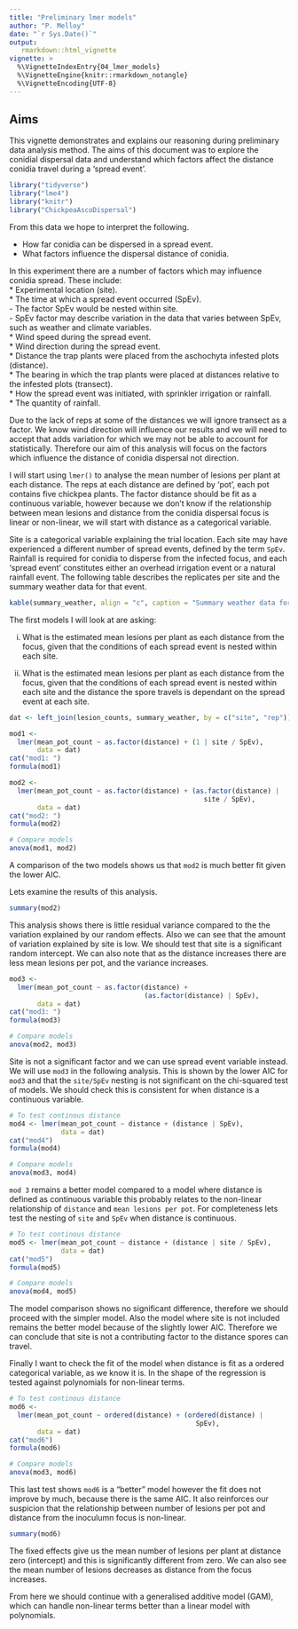 ```yaml
---
title: "Preliminary lmer models"
author: "P. Melloy"
date: "`r Sys.Date()`"
output:
   rmarkdown::html_vignette
vignette: >
  %\VignetteIndexEntry{04_lmer_models}
  %\VignetteEngine{knitr::rmarkdown_notangle}
  %\VignetteEncoding{UTF-8}
---
```


## Aims

This vignette demonstrates and explains our reasoning during preliminary data analysis method. The aims of this document was to explore the conidial dispersal data and understand which factors affect the distance conidia travel during a 'spread event'.  

```r
library("tidyverse")
library("lme4")
library("knitr")
library("ChickpeaAscoDispersal")
```

From this data we hope to interpret the following.  

  - How far conidia can be dispersed in a spread event.  
  - What factors influence the dispersal distance of conidia.  
  
In this experiment there are a number of factors which may influence conidia spread. These include:  
  * Experimental location (site).  
  * The time at which a spread event occurred (SpEv).  
    - The factor SpEv would be nested within site.  
    - SpEv factor may describe variation in the data that varies between SpEv, such as weather and climate variables.  
  * Wind speed during the spread event.  
  * Wind direction during the spread event.  
  * Distance the trap plants were placed from the aschochyta infested plots (distance).  
  * The bearing in which the trap plants were placed at distances relative to the infested plots (transect).  
  * How the spread event was initiated, with sprinkler irrigation or rainfall.  
  * The quantity of rainfall.  
  
Due to the lack of reps at some of the distances we will ignore transect as a factor.
We know wind direction will influence our results and we will need to accept that adds variation for which we may not be able to account for statistically.
Therefore our aim of this analysis will focus on the factors which influence the distance of conidia dispersal not direction.  

I will start using `lmer()` to analyse the mean number of lesions per plant at each distance.
The reps at each distance are defined by 'pot', each pot contains five chickpea plants.
The factor distance should be fit as a continuous variable, however because we don't know if the relationship between mean lesions and distance from the conidia dispersal focus is linear or non-linear, we will start with distance as a categorical variable.

Site is a categorical variable explaining the trial location.
Each site may have experienced a different number of spread events, defined by the term `SpEv`.
Rainfall is required for conidia to disperse from the infected focus, and each 'spread event' constitutes either an overhead irrigation event or a natural rainfall event.
The following table describes the replicates per site and the summary weather data for that event.

```r
kable(summary_weather, align = "c", caption = "Summary weather data for replicated rain event (spread event) per unique site.")
```

The first models I will look at are asking:

   (i) What is the estimated mean lesions per plant as each distance from the focus, given that the conditions of each spread event is nested within each site.

   (ii) What is the estimated mean lesions per plant as each distance from the focus, given that the conditions of each spread event is nested within each site and the distance the spore travels is dependant on the spread event at each site.

```r
dat <- left_join(lesion_counts, summary_weather, by = c("site", "rep"))

mod1 <-
  lmer(mean_pot_count ~ as.factor(distance) + (1 | site / SpEv),
       data = dat)
cat("mod1: ")
formula(mod1)

mod2 <-
  lmer(mean_pot_count ~ as.factor(distance) + (as.factor(distance) |
                                                 site / SpEv),
       data = dat)
cat("mod2: ")
formula(mod2)

# Compare models
anova(mod1, mod2)
```

A comparison of the two models shows us that `mod2` is much better fit given the lower AIC.

Lets examine the results of this analysis.

```r
summary(mod2)
```

This analysis shows there is little residual variance compared to the the variation explained by our random effects.
Also we can see that the amount of variation explained by site is low.
We should test that site is a significant random intercept.
We can also note that as the distance increases there are less mean lesions per pot, and the variance increases.

```r
mod3 <-
  lmer(mean_pot_count ~ as.factor(distance) + 
                                  (as.factor(distance) | SpEv),
       data = dat)
cat("mod3: ")
formula(mod3)

# Compare models
anova(mod2, mod3)
```

Site is not a significant factor and we can use spread event variable instead.
We will use `mod3` in the following analysis.
This is shown by the lower AIC for `mod3` and that the `site/SpEv` nesting is not significant on the chi-squared test of models.
We should check this is consistent for when distance is a continuous variable.  


```r
# To test continous distance
mod4 <- lmer(mean_pot_count ~ distance + (distance | SpEv),
             data = dat)
cat("mod4")
formula(mod4)

# Compare models
anova(mod3, mod4)
```

`mod 3` remains a better model compared to a model where distance is defined as continuous variable this probably relates to the non-linear relationship of `distance` and `mean lesions per pot`.
For completeness lets test the nesting of `site` and `SpEv` when distance is continuous.

```r
# To test continous distance
mod5 <- lmer(mean_pot_count ~ distance + (distance | site / SpEv),
             data = dat)
cat("mod5")
formula(mod5)

# Compare models
anova(mod4, mod5)
```

The model comparison shows no significant difference, therefore we should proceed with the simpler model. Also the model where site is not included remains the better model because of the slightly lower AIC.
Therefore we can conclude that site is not a contributing factor to the distance spores can travel.  

Finally I want to check the fit of the model when distance is fit as a ordered categorical variable, as we know it is.
In the shape of the regression is tested against polynomials for non-linear terms.

```r
# To test continous distance
mod6 <-
  lmer(mean_pot_count ~ ordered(distance) + (ordered(distance) |
                                               SpEv),
       data = dat)
cat("mod6")
formula(mod6)

# Compare models
anova(mod3, mod6)
```

This last test shows `mod6` is a "better" model however the fit does not improve by much, because there is the same AIC.
It also reinforces our suspicion that the relationship between number of lesions per pot and distance from the inoculumn focus is non-linear.

```r
summary(mod6)
```

The fixed effects give us the mean number of lesions per plant at distance zero (intercept) and this is significantly different from zero.
We can also see the mean number of lesions decreases as distance from the focus increases.  

From here we should continue with a generalised additive model (GAM), which can handle non-linear terms better than a linear model with polynomials.
